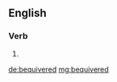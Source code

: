 ==English==

===Verb===
{{head|en|verb form}}

# {{en-past of|bequiver}}

[[de:bequivered]]
[[mg:bequivered]]